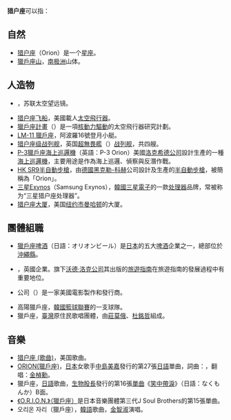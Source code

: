 
'''猎户座'''可以指：
== 自然 ==
*[[猎户座|猎户座]]（Orion）是一个[[星座|星座]]。
*[[獵戶座山|獵戶座山]]，[[南极洲|南极洲]]山体。

== 人造物 ==
*{{le|猎户座太空望远镜|Orion (space telescope)}}，苏联太空望远镜。
*[[猎户座飞船|猎户座飞船]]，美國載人[[太空飛行器|太空飛行器]]。
*[[獵戶座計畫|獵戶座計畫]]（{{lang-en|Project Orion}}）是一項[[核脈衝推進|核動力驅動]]的太空飛行器研究計劃。
*[[阿波羅登月小艇|LM-11 獵戶座]]，阿波羅16號登月小艇。
*[[猎户座级战列舰|猎户座级战列舰]]，英国[[超無畏艦|超無畏艦]]（{{lang-en|Super Dreadnoughts}}）[[战列舰|战列舰]]，共四艘。
*[[P-3獵戶座海上巡邏機|P-3獵戶座海上巡邏機]]（英語：P-3 Orion）美國[[洛克希德公司|洛克希德公司]]設計生產的一種[[海上巡邏機|海上巡邏機]]，主要用途是作為海上巡邏、偵察與反潛作戰。
*[[HK_SR9半自動步槍|HK SR9半自動步槍]]，由[[德國|德國]][[黑克勒-科赫|黑克勒-科赫]]公司設計及生產的[[半自動步槍|半自動步槍]]，被簡稱為「Orion」。
*[[三星Exynos|三星Exynos]]（Samsung Exynos），[[韓國|韓國]][[三星電子|三星電子]]的一款[[处理器|处理器]]品牌，常被称为“三星猎户座处理器”。
*[[猎户座大厦|猎户座大厦]]，美国[[纽约市|纽约市]][[曼哈顿|曼哈顿]]的大厦。

== 團體組職 ==
*[[獵戶座啤酒|獵戶座啤酒]]（日語：オリオンビール）是[[日本|日本]]的五大[[啤酒|啤酒]]企業之一，總部位於[[沖繩縣|沖繩縣]]。
*{{link-en|獵戶座出版集團|Orion Publishing Group}}，英國企業。旗下[[沃德·洛克公司|沃德·洛克公司]]其出版的[[旅遊指南|旅遊指南]]在旅遊指南的發展過程中有重要地位。
*{{link-en|獵戶座影業|Orion Pictures}}公司（{{lang-en|Orion Pictures Corporation}}）是一家美國電影製作和發行商。
*高陽獵戶座，[[韓國籃球聯賽|韓國籃球聯賽]]的一支球隊。
*獵戶座，[[臺灣|臺灣]]原住民歌唱團體，由[[莊莫俄|莊莫俄]]、[[杜銘哲|杜銘哲]]組成。

== 音樂 ==
*[[猎户座_(歌曲)|猎户座 (歌曲)]]，美国歌曲。
*[[ORION_(中島美嘉單曲)|ORION(獵戶座)]]，[[日本|日本]]女歌手[[中島美嘉|中島美嘉]]發行的第27張[[日語|日語]]單曲，詞曲：{{link-ja|百田留衣|百田留衣}}，翻唱：[[VOICE_(金楨勳專輯)|金楨勳]]。
*獵戶座，[[日語|日語]]歌曲，[[生物股長|生物股長]]發行的第16張[[單曲|單曲]]《[[笑中帶淚|笑中帶淚]]》（日語：なくもんか）B面。
*[[O.R.I.O.N.|《O.R.I.O.N.》（獵戶座）]]是日本音樂團體第三代J Soul Brothers的第15張單曲。
*오리온 자리（獵戶座），[[韓語|韓語]]歌曲，[[金智淑_(藝人)|金智淑]]演唱。

{{Disambig|Cat=三字消歧义}}
